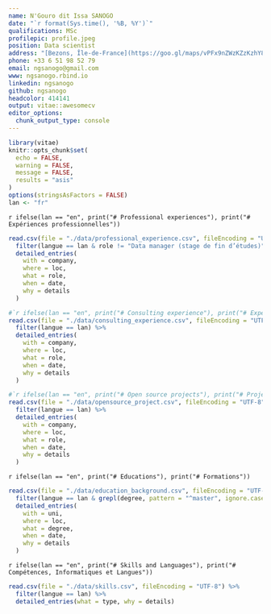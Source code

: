 ```yaml
---
name: N'Gouro dit Issa SANOGO
date: "`r format(Sys.time(), '%B, %Y')`"
qualifications: MSc
profilepic: profile.jpeg
position: Data scientist
address: "[Bezons, Île-de-France](https://goo.gl/maps/vPFx9nZWzKZzKzhY8)"
phone: +33 6 51 98 52 79
email: ngsanogo@gmail.com
www: ngsanogo.rbind.io
linkedin: ngsanogo
github: ngsanogo
headcolor: 414141
output: vitae::awesomecv
editor_options: 
  chunk_output_type: console
---
```


```r
library(vitae)
knitr::opts_chunk$set(
  echo = FALSE,
  warning = FALSE,
  message = FALSE,
  results = "asis"
)
options(stringsAsFactors = FALSE)
lan <- "fr"
```

`r ifelse(lan == "en", print("# Professional experiences"), print("# Expériences professionnelles"))`

```r
read.csv(file = "./data/professional_experience.csv", fileEncoding = "UTF-8") %>%
  filter(langue == lan & role != "Data manager (stage de fin d’études)") %>% 
  detailed_entries(
    with = company,
    where = loc,
    what = role,
    when = date,
    why = details
  )
```


```r
#`r ifelse(lan == "en", print("# Consulting experience"), print("# Expérience de consultant"))`
read.csv(file = "./data/consulting_experience.csv", fileEncoding = "UTF-8") %>%
  filter(langue == lan) %>% 
  detailed_entries(
    with = company,
    where = loc,
    what = role,
    when = date,
    why = details
  )
```


```r
#`r ifelse(lan == "en", print("# Open source projects"), print("# Projets open source"))`
read.csv(file = "./data/opensource_project.csv", fileEncoding = "UTF-8") %>%
  filter(langue == lan) %>% 
  detailed_entries(
    with = company,
    where = loc,
    what = role,
    when = date,
    why = details
  )
```

`r ifelse(lan == "en", print("# Educations"), print("# Formations"))`

```r
read.csv(file = "./data/education_background.csv", fileEncoding = "UTF-8") %>%
  filter(langue == lan & grepl(degree, pattern = "^master", ignore.case = TRUE)) %>% 
  detailed_entries(
    with = uni,
    where = loc,
    what = degree,
    when = date,
    why = details
  )
```

`r ifelse(lan == "en", print("# Skills and Languages"), print("# Compétences, Informatiques et Langues"))`

```r
read.csv(file = "./data/skills.csv", fileEncoding = "UTF-8") %>%
  filter(langue == lan) %>% 
  detailed_entries(what = type, why = details)
```
